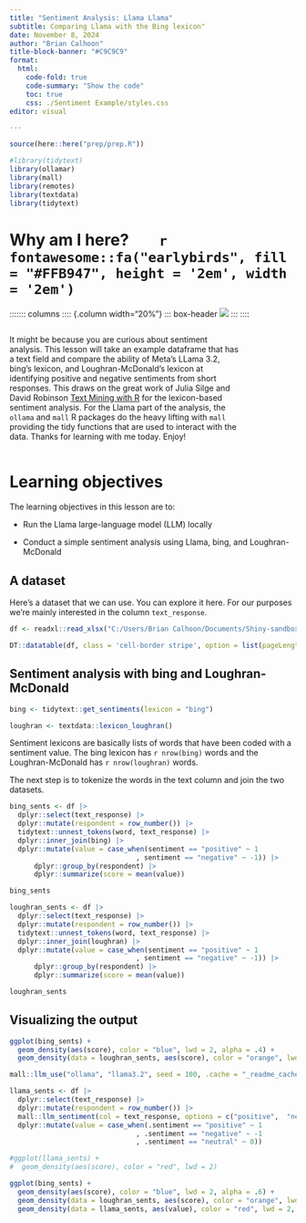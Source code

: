 ```yaml
---
title: "Sentiment Analysis: Llama Llama"
subtitle: Comparing Llama with the Bing lexicon"
date: November 8, 2024
author: "Brian Calhoon"
title-block-banner: "#C9C9C9"
format:
  html:
    code-fold: true
    code-summary: "Show the code"
    toc: true
    css: ./Sentiment Example/styles.css
editor: visual

---
```


```r
source(here::here("prep/prep.R"))

#library(tidytext)
library(ollamar)
library(mall)
library(remotes)
library(textdata)
library(tidytext)


```

# Why am I here?        `r fontawesome::fa("earlybirds", fill = "#FFB947", height = '2em', width = '2em')`

::::::: columns
:::: {.column width="20%"}
::: box-header
![](./humanslearning.png)
:::
::::

:::: {.column width="80%"}
::: box
::: box-header 

It might be because you are curious about sentiment analysis. This lesson will take an example dataframe that has a text field and compare the ability of Meta's LLama 3.2,  bing's lexicon, and Loughran-McDonald's lexicon at identifying positive and negative sentiments from short responses. This draws on the great work of Julia Silge and David Robinson [Text Mining with R](www.tidytextmining.com) for the lexicon-based sentiment analysis. For the Llama part of the analysis, the `ollama` and `mall` R packages do the heavy lifting with `mall` providing the tidy functions that are used to interact with the data. Thanks for learning with me today. Enjoy!
:::
::::
:::::::



# Learning objectives

The learning objectives in this lesson are to:

-   Run the Llama large-language model (LLM) locally

-   Conduct a simple sentiment analysis using Llama, bing, and Loughran-McDonald


## A dataset

Here's a dataset that we can use. You can explore it here. For our purposes we're mainly interested in the column `text_response`.

```r
df <- readxl::read_xlsx("C:/Users/Brian Calhoon/Documents/Shiny-sandbox/data/testdata2.xlsx")

DT::datatable(df, class = 'cell-border stripe', option = list(pageLength = 5), filter = "top")


```

## Sentiment analysis with bing and Loughran-McDonald


```r

bing <- tidytext::get_sentiments(lexicon = "bing")

loughran <- textdata::lexicon_loughran()

```

Sentiment lexicons are basically lists of words that have been coded with a sentiment value. The bing lexicon has `r nrow(bing)` words and the Loughran-McDonald has `r nrow(loughran)` words. 

The next step is to tokenize the words in the text column and join the two datasets.


```r

bing_sents <- df |>
  dplyr::select(text_response) |> 
  dplyr::mutate(respondent = row_number()) |> 
  tidytext::unnest_tokens(word, text_response) |> 
  dplyr::inner_join(bing) |> 
  dplyr::mutate(value = case_when(sentiment == "positive" ~ 1
                               , sentiment == "negative" ~ -1)) |> 
      dplyr::group_by(respondent) |> 
      dplyr::summarize(score = mean(value))

bing_sents

loughran_sents <- df |>
  dplyr::select(text_response) |> 
  dplyr::mutate(respondent = row_number()) |> 
  tidytext::unnest_tokens(word, text_response) |> 
  dplyr::inner_join(loughran) |> 
  dplyr::mutate(value = case_when(sentiment == "positive" ~ 1
                               , sentiment == "negative" ~ -1)) |> 
      dplyr::group_by(respondent) |> 
      dplyr::summarize(score = mean(value))

loughran_sents
```

## Visualizing the output

```r

ggplot(bing_sents) +
  geom_density(aes(score), color = "blue", lwd = 2, alpha = .4) +
  geom_density(data = loughran_sents, aes(score), color = "orange", lwd = 2, alpha = .4)


```

```r


mall::llm_use("ollama", "llama3.2", seed = 100, .cache = "_readme_cache")

llama_sents <- df |>
  dplyr::select(text_response) |> 
  dplyr::mutate(respondent = row_number()) |> 
  mall::llm_sentiment(col = text_response, options = c("positive",  "negative", "neutral")) |> 
  dplyr::mutate(value = case_when(.sentiment == "positive" ~ 1
                               , .sentiment == "negative" ~ -1
                               , .sentiment == "neutral" ~ 0)) 

```

```r


#ggplot(llama_sents) +
#  geom_density(aes(score), color = "red", lwd = 2)

ggplot(bing_sents) +
  geom_density(aes(score), color = "blue", lwd = 2, alpha = .6) +
  geom_density(data = loughran_sents, aes(score), color = "orange", lwd = 2, alpha = .6) +
  geom_density(data = llama_sents, aes(value), color = "red", lwd = 2, alpha = .6)

```